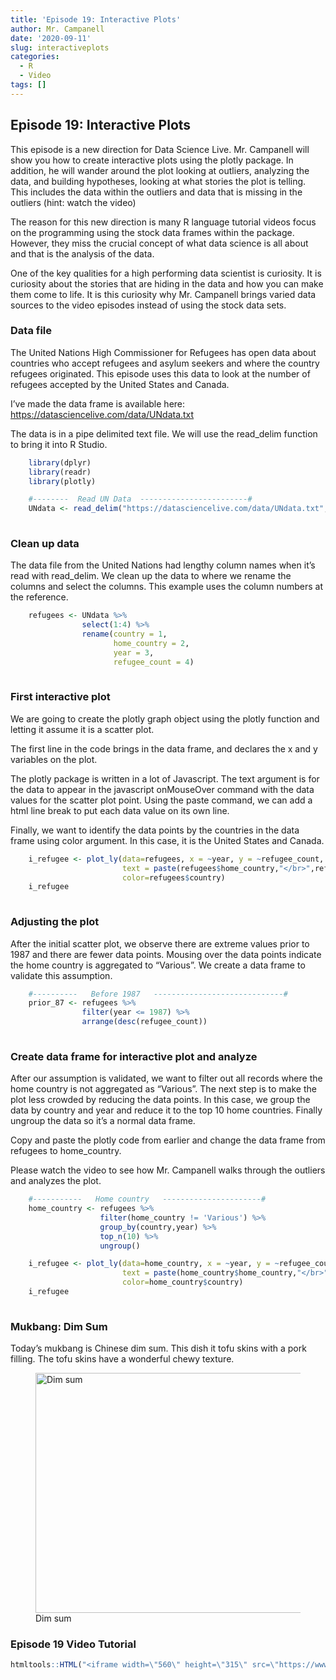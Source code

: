 ---
title: 'Episode 19: Interactive Plots'
author: Mr. Campanell
date: '2020-09-11'
slug: interactiveplots
categories:
  - R
  - Video
tags: []
---
## Episode 19: Interactive Plots

This episode is a new direction for Data Science Live.   Mr. Campanell will show you how to create interactive plots using the plotly package.  In addition, he will wander around the plot looking at outliers, analyzing the data, and building hypotheses, looking at what stories the plot is telling.   This includes the data within the outliers and data that is missing in the outliers (hint: watch the video)

The reason for this new direction is many R language tutorial videos focus on the programming using the stock data frames within the package.  However, they miss the crucial concept of what data science is all about and that is the analysis of the data.  

One of the key qualities for a high performing data scientist is curiosity.  It is curiosity about the stories that are hiding in the data and how you can make them come to life.   It is this curiosity why Mr. Campanell brings varied data sources to the video episodes instead of using the stock data sets.

### Data file

The United Nations High Commissioner for Refugees has open data about countries who accept refugees and asylum seekers and where the country refugees originated.   This episode uses this data to look at the number of refugees accepted by the United States and Canada.

I've made the data frame is available here: [https://datasciencelive.com/data/UNdata.txt](https://datasciencelive.com/data/UNdata.txt)

The data is in a pipe delimited text file.  We will use the read_delim function to bring it into R Studio.

```{r}
    library(dplyr)
    library(readr)
    library(plotly)

    #--------  Read UN Data  ------------------------#
    UNdata <- read_delim("https://datasciencelive.com/data/UNdata.txt",delim="|")
    
```

### Clean up data

The data file from the United Nations had lengthy column names when it's read with read_delim.   We clean up the data to where we rename the columns and select the columns.   This example uses the column numbers at the reference.

```{r}
    refugees <- UNdata %>%
                select(1:4) %>%
                rename(country = 1,
                       home_country = 2,
                       year = 3,
                       refugee_count = 4)
    
```

### First interactive plot

We are going to create the plotly graph object using the plotly function and letting it assume it is a scatter plot.

The first line in the code brings in the data frame, and declares the x and y variables on the plot.

The plotly package is written in a lot of Javascript. The text argument is for the data to appear in the javascript onMouseOver command with the data values for the scatter plot point.   Using the paste command, we can add a html line break to put each data value on its own line.

Finally, we want to identify the data points by the countries in the data frame using color argument.  In this case, it is the United States and Canada.

```{r}
    i_refugee <- plot_ly(data=refugees, x = ~year, y = ~refugee_count,
                         text = paste(refugees$home_country,"</br>",refugees$refugee_count),
                         color=refugees$country)
    i_refugee
    
```

### Adjusting the plot

After the initial scatter plot, we observe there are extreme values prior to 1987 and there are fewer data points.   Mousing over the data points indicate the home country is aggregated to "Various".   We create a data frame to validate this assumption.

```{r}
    
    #----------   Before 1987   -----------------------------#
    prior_87 <- refugees %>%
                filter(year <= 1987) %>%
                arrange(desc(refugee_count))
    
```

### Create data frame for interactive plot and analyze

After our assumption is validated, we want to filter out all records where the home country is not aggregated as "Various".   The next step is to make the plot less crowded by reducing the data points.   In this case, we group the data by country and year and reduce it to the top 10 home countries.   Finally ungroup the data so it's a normal data frame.

Copy and paste the plotly code from earlier and change the data frame from refugees to home_country.

Please watch the video to see how Mr. Campanell walks through the outliers and analyzes the plot.

```{r}
    #-----------   Home country   ----------------------#
    home_country <- refugees %>%
                    filter(home_country != 'Various') %>%
                    group_by(country,year) %>%
                    top_n(10) %>%
                    ungroup()

    i_refugee <- plot_ly(data=home_country, x = ~year, y = ~refugee_count,
                         text = paste(home_country$home_country,"</br>",home_country$refugee_count),
                         color=home_country$country)
    i_refugee
        
```

### Mukbang: Dim Sum

Today's mukbang is Chinese dim sum.  This dish it tofu skins with a pork filling.   The tofu skins have a wonderful chewy texture.

![Dim sum ](/post/2020-09-11-interactiveplots.en_files/dimsum.jpg){width=512px height=384px}

### Episode 19 Video Tutorial

```{r}

htmltools::HTML("<iframe width=\"560\" height=\"315\" src=\"https://www.youtube.com/embed/YB3oOwxDkZg\" frameborder=\"0\" allow=\"accelerometer; autoplay; encrypted-media; gyroscope; picture-in-picture\" allowfullscreen></iframe>")

```

